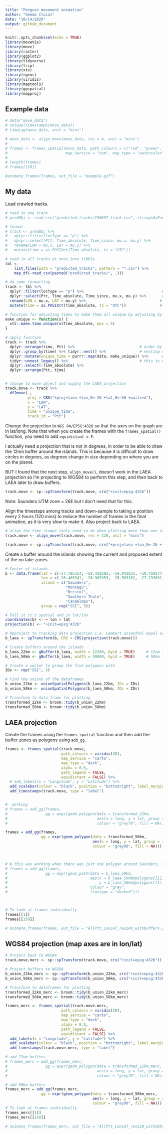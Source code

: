 ```yaml
---
title: "Penguin movement animation"
author: "Gemma Clucas"
date: "10/14/2020"
output: github_document
---
```


```r
knitr::opts_chunk$set(echo = TRUE)
library(moveVis)
library(move)
library(raster)
library(ggplot2)
library(tidyverse)
library(trip)
library(xts)
library(rgeos)
library(viridis)
library(maptools)
library(ggspatial)
library(mapproj)
```

## Example data 
```r
# data("move_data")
# unique(timestamps(move_data))
# timeLag(move_data, unit = "mins")

# move_data <- align_move(move_data, res = 4, unit = "mins")
# 
# frames <- frames_spatial(move_data, path_colours = c("red", "green", "blue"),
#                          map_service = "osm", map_type = "watercolor", alpha = 0.5)
# 
# length(frames)
# frames[[10]]

#animate_frames(frames, out_file = "example.gif")
```

## My data

Load crawled tracks.
```r

# read in one track 
# predObj <- read.csv("predicted_tracks/196697_track.csv", stringsAsFactors = FALSE) 

# format
# track <- predObj %>%
#   dplyr::filter(locType == "p") %>%                                   # select only predicted positions
#   dplyr::select(Ptt, Time_absolute, Time_since, mu.x, mu.y) %>%       # select only useful colums
#   rename(LON = mu.x, LAT = mu.y) %>%                                 # rename columns for ease of use
#   mutate(time = as.POSIXct(Time_absolute, tz = "UTC"))               # make sure times are in POSIXct

# read in all tracks at once into tibble
tbl <-
    list.files(path = "predicted_tracks", pattern = "*.csv") %>% 
    map_df(~read_csv(paste0("predicted_tracks/", .)))

# do some formatting
track <- tbl %>%
  dplyr::filter(locType == "p") %>%                                   # select only predicted positions
  dplyr::select(Ptt, Time_absolute, Time_since, mu.x, mu.y) %>%       # select only useful colums
  rename(LON = mu.x, LAT = mu.y) %>%                                 # rename columns for ease of use
  mutate(time = as.POSIXct(Time_absolute, tz = "UTC"))               # make sure times are in POSIXct

# function for adjusting times to make them all unique by adjusting by 5 seconds
make_unique <- function(x) {
  xts::make.time.unique(x$Time_absolute, eps = 5)
}

# apply function
track <- track %>% 
  dplyr::arrange(time, Ptt) %>%                             # order by time, then ID
  dplyr::group_by(time) %>% tidyr::nest() %>%               # nesting makes a list of tibbles containing data for each time stamp
  dplyr::mutate(unique_time = purrr::map(data, make_unique)) %>%      # apply function and save results in new column 'unique_time'
  tidyr::unnest_legacy() %>%                                # this is much faster than unnest() and restores the dataframe
  dplyr::select(-Time_absolute) %>% 
  dplyr::arrange(Ptt, time)


# change to move object and supply the LAEA projection
track.move <- track %>% 
  df2move(., 
          proj = CRS("+proj=laea +lon_0=-26 +lat_0=-58 +units=m"), 
          x = "LON", 
          y = "LAT", 
          time = "unique_time",
          track_id = "Ptt")


```

Change the projection to ```WGS 84/EPSG:4326``` so that the axes on the graph are in lat/long. Note that when you create the frames with the ```frames_spatial()``` function, you need to add ```equidistant = F```.

I actually need a projection that is not in degrees, in order to be able to draw the 12nm buffer around the islands. This is because it is difficult to draw circles in degrees, as degrees change in size depending on where you are on the planet.

BUT I found that the next step, ```align_move()```, doesn't work in the LAEA projection so I'm projecting to WGS84 to perform this step, and then back to LAEA later to draw buffers.

```r
track.move <- sp::spTransform(track.move, crs("+init=epsg:4326"))
```

Note: Saunders UTM zone = 26E but I don't need that for this.

Align the timestaps among tracks and down-sample to taking a position every 2 hours (120 mins) to reduce the number of frames in the final animation, as it is very slow to make it. Also project back to LAEA.
```r
# align the time stamps (only need to do when plotting more than one individual)
track.move <- align_move(track.move, res = 120, unit = "mins")

track.move <- sp::spTransform(track.move, crs("+proj=laea +lon_0=-26 +lat_0=-58 +units=m"))
```

Create a buffer around the islands showing the current and proposed extent of the no take zones.
```r
# Center of islands 
b <- data.frame(lat = c(-57.795354, -58.450292, -59.042031, -59.450274, -57.094589), 
                lon = c(-26.465941, -26.369959, -26.583162, -27.233031, -26.713769), 
                island = c("Saunders",
                           "Montagu",
                           "Bristol",
                           "Southern Thule",
                           "Candelmas"),
                group = rep("SSI", 5))

# Tell it it's spatial and in lat/lon
coordinates(b) <- ~ lon + lat
projection(b) <- "+init=epsg:4326"

# Reproject to tracking data projection i.e. Lambert azimuthal equal area
b_laea <- spTransform(b, CRS = CRS(projection(track.move)))

# Create buffers around the islands
b_laea_22km <- gBuffer(b_laea, width = 22200, byid = TRUE)     # 12nm is 22.2 km
b_laea_50km <- gBuffer(b_laea, width = 50000, byid = TRUE)     # 50km is the proposed extent

# Create a vector to group the five polygons with
IDs <- rep("SSI", 5)

# Find the unions of the dataframes
b_union_22km <- unionSpatialPolygons(b_laea_22km, IDs = IDs)
b_union_50km <- unionSpatialPolygons(b_laea_50km, IDs = IDs)

# Transform to data frame for plotting
transformed_22km <- broom::tidy(b_union_22km)
transformed_50km <- broom::tidy(b_union_50km)


```

## LAEA projection
Create the frames using the ```frames_spatial``` function and then add the buffer zones as polygons using ```add_gg```.

```r
frames <- frames_spatial(track.move, 
                         path_colours = viridis(20),
                         map_service = "carto", 
                         map_type = "dark", 
                         alpha = 0.5, 
                         path_legend = FALSE,
                         equidistant = FALSE) %>% 
  # add_labels(x = "Longitude", y = "Latitude") %>%
  add_scalebar(colour = "black", position = "bottomright", label_margin = 1, units = "km", distance = 100) %>%
  add_timestamps(track.move, type = "label")


#  working
# frames = add_gg(frames,
#                 gg = expr(geom_polygon(data = transformed_22km, 
#                                        aes(x = long, y = lat, group = id),
#                                        colour = "grey70", fill = NA)))

frames = add_gg(frames,
                gg = expr(geom_polygon(data = transformed_50km, 
                                       aes(x = long, y = lat, group = id),
                                       colour = "grey90", fill = NA)))



# # This was working when there was just one polygon around Saunders, so don't delete this
# frames = add_gg(frames,
#                 gg = expr(geom_path(data = b_laea_50km,
#                                     aes(x = b_laea_50km@polygons[[1]]@Polygons[[1]]@coords[,1],
#                                         y = b_laea_50km@polygons[[1]]@Polygons[[1]]@coords[,2]),
#                                     colour = "grey",
#                                     linetype = "dashed")))



# To look at frames individually
frames[[1]]
frames[[150]]

# animate_frames(frames, out_file = "AllPtt_LonLAT_res240_withbuffers.gif", overwrite = TRUE)

```

## WGS84 projection (map axes are in lon/lat)


```r
# Project back to WGS84
track.move.merc <- sp::spTransform(track.move, crs("+init=epsg:4326"))

# Project buffers to WGS84
b_union_22km_merc <- sp::spTransform(b_union_22km, crs("+init=epsg:4326"))
b_union_50km_merc <- sp::spTransform(b_union_50km, crs("+init=epsg:4326"))

# Transform to dataframes for plotting
transformed_22km_merc <- broom::tidy(b_union_22km_merc)
transformed_50km_merc <- broom::tidy(b_union_50km_merc)

frames_merc <- frames_spatial(track.move.merc, 
                         path_colours = viridis(20),
                         map_service = "carto", 
                         map_type = "dark", 
                         alpha = 0.5, 
                         path_legend = FALSE,
                         equidistant = FALSE) %>% 
  add_labels(x = "Longitude", y = "Latitude") %>%
  add_scalebar(colour = "black", position = "bottomright", label_margin = 1, units = "km", distance = 100) %>%
  add_timestamps(track.move.merc, type = "label")

# add 12nm buffers
# frames_merc = add_gg(frames_merc,
#                 gg = expr(geom_polygon(data = transformed_22km_merc, 
#                                        aes(x = long, y = lat, group = id),
#                                        colour = "grey70", fill = NA)))

# add 50km buffers
frames_merc = add_gg(frames_merc,
                gg = expr(geom_polygon(data = transformed_50km_merc, 
                                       aes(x = long, y = lat, group = id),
                                       colour = "grey90", fill = NA)))
# To look at frames individually
frames_merc[[1]]
frames_merc[[150]]

# animate_frames(frames_merc, out_file = "AllPtt_LonLAT_res120_with50kmbuffer.gif", overwrite = TRUE)
```





